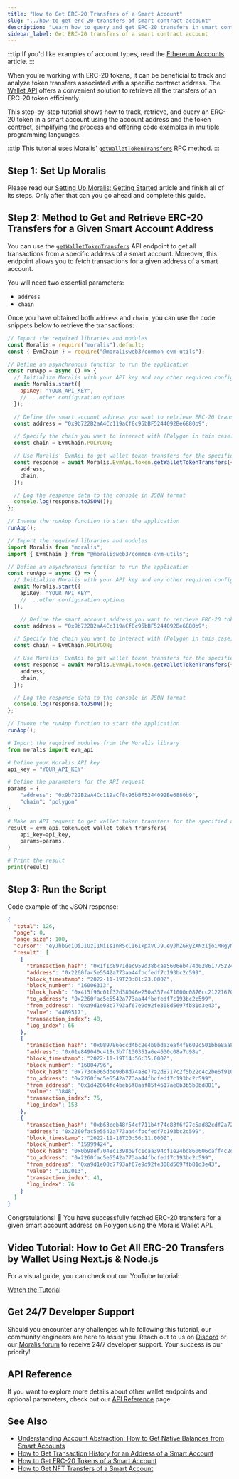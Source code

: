```yaml
---
title: "How to Get ERC-20 Transfers of a Smart Account"
slug: "../how-to-get-erc-20-transfers-of-smart-contract-account"
description: "Learn how to query and get ERC-20 transfers in smart contract using the Moralis Wallet API."
sidebar_label: Get ERC-20 transfers of a smart contract account
---
```





:::tip
If you'd like examples of account types, read the [Ethereum Accounts](https://ethereum.org/en/developers/docs/accounts/#types-of-account) article.
:::

When you're working with ERC-20 tokens, it can be beneficial to track and analyze token transfers associated with a specific contract address. The [Wallet API](https://moralis.io/api/wallet/) offers a convenient solution to retrieve all the transfers of an ERC-20 token efficiently.

This step-by-step tutorial shows how to track, retrieve, and query an ERC-20 token in a smart account using the account address and the token contract, simplifying the process and offering code examples in multiple programming languages.

:::tip
This tutorial uses Moralis' [`getWalletTokenTransfers`](/web3-data-api/evm/reference/get-wallet-token-transfers) RPC method.
:::

## Step 1: Set Up Moralis

Please read our [Setting Up Moralis: Getting Started](/web3-data-api/evm/get-your-api-key) article and finish all of its steps. Only after that can you go ahead and complete this guide.

## Step 2: Method to Get and Retrieve ERC-20 Transfers for a Given Smart Account Address

You can use the [`getWalletTokenTransfers`](/web3-data-api/evm/reference/get-wallet-token-transfers) API endpoint to get all transactions from a specific address of a smart account. Moreover, this endpoint allows you to fetch transactions for a given address of a smart account.

You will need two essential parameters:

* `address`
* `chain`

Once you have obtained both `address` and `chain`, you can use the code snippets below to retrieve the transactions:


<Tabs groupId="programming-language">
  <TabItem value="javascript" label="index.js (JavaScript)" default>

```javascript
// Import the required libraries and modules
const Moralis = require("moralis").default;
const { EvmChain } = require("@moralisweb3/common-evm-utils");

// Define an asynchronous function to run the application
const runApp = async () => {
  // Initialize Moralis with your API key and any other required configurations
  await Moralis.start({
    apiKey: "YOUR_API_KEY",
    // ...other configuration options
  });

  // Define the smart account address you want to retrieve ERC-20 transfers for
  const address = "0x9b722B2aA4Cc119aCf8c95bBF5244092Be6880b9";

  // Specify the chain you want to interact with (Polygon in this case)
  const chain = EvmChain.POLYGON;

  // Use Moralis' EvmApi to get wallet token transfers for the specified address and chain
  const response = await Moralis.EvmApi.token.getWalletTokenTransfers({
    address,
    chain,
  });

  // Log the response data to the console in JSON format
  console.log(response.toJSON());
};

// Invoke the runApp function to start the application
runApp();
```

</TabItem>
<TabItem value="typescript" label="index.ts (TypeScript)">

```typescript
// Import the required libraries and modules
import Moralis from "moralis";
import { EvmChain } from "@moralisweb3/common-evm-utils";

// Define an asynchronous function to run the application
const runApp = async () => {
  // Initialize Moralis with your API key and any other required configurations
  await Moralis.start({
    apiKey: "YOUR_API_KEY",
    // ...other configuration options
  });

    // Define the smart account address you want to retrieve ERC-20 token transfers for
  const address = "0x9b722B2aA4Cc119aCf8c95bBF5244092Be6880b9";

  // Specify the chain you want to interact with (Polygon in this case)
  const chain = EvmChain.POLYGON;

  // Use Moralis' EvmApi to get wallet token transfers for the specified address and chain
  const response = await Moralis.EvmApi.token.getWalletTokenTransfers({
    address,
    chain,
  });

  // Log the response data to the console in JSON format
  console.log(response.toJSON());
};

// Invoke the runApp function to start the application
runApp();
```

</TabItem>
<TabItem value="python" label="index.py (Python)">

```python
# Import the required modules from the Moralis library
from moralis import evm_api

# Define your Moralis API key
api_key = "YOUR_API_KEY"

# Define the parameters for the API request
params = {
    "address": "0x9b722B2aA4Cc119aCf8c95bBF5244092Be6880b9",
    "chain": "polygon"
}

# Make an API request to get wallet token transfers for the specified address and chain
result = evm_api.token.get_wallet_token_transfers(
    api_key=api_key,
    params=params,
)

# Print the result
print(result)
```

</TabItem>
</Tabs>

## Step 3: Run the Script


<RunTheScript />

Code example of the JSON response:

```json
{
  "total": 126,
  "page": 0,
  "page_size": 100,
  "cursor": "eyJhbGciOiJIUzI1NiIsInR5cCI6IkpXVCJ9.eyJhZGRyZXNzIjoiMHgyMjYwZmFjNWU1NTQyYTc3M2FhNDRmYmNmZWRmN2MxOTNiYzJjNTk5IiwiY2hhaW4iOiJldGgiLCJhcGlLZXlJZCI6MTkwNjU5LCJsaW1pdCI6MTAwLCJ0b3BpYzMiOiI9Om51bGwiLCJ0b19ibG9jayI6IjExMTAwMDQ1IiwicGFnZSI6MSwidG90YWwiOjEyNiwib2Zmc2V0IjoxLCJ1YyI6dHJ1ZSwiaWF0IjoxNjY5NjQ2ODMzfQ.NIWg35DjoTMlaE6JaoJld24p9zBgGL56Zp8PPzQnJk4",
  "result": [
    {
      "transaction_hash": "0x1f1c8971dec959d38bcaa5606eb474d028617752240727692cd5ef21a435d847",
      "address": "0x2260fac5e5542a773aa44fbcfedf7c193bc2c599",
      "block_timestamp": "2022-11-19T20:01:23.000Z",
      "block_number": "16006313",
      "block_hash": "0x415f96c01f32d38046e250a357e471000c0876cc2122167056cf4c4c1113a522",
      "to_address": "0x2260fac5e5542a773aa44fbcfedf7c193bc2c599",
      "from_address": "0xa9d1e08c7793af67e9d92fe308d5697fb81d3e43",
      "value": "4489517",
      "transaction_index": 48,
      "log_index": 66
    },
    {
      "transaction_hash": "0x089786eccd4bc2e4b0bda3eaf4f8602c501bbe8aa8f839b723dcd5fafdb28fbc",
      "address": "0x01e849040c418c3b7f130351a6e4630c08a7d98e",
      "block_timestamp": "2022-11-19T14:56:35.000Z",
      "block_number": "16004796",
      "block_hash": "0x773c6065dbe90b8d74a8e77a2d8717c2f5b22c4c2be6f910971db80bd0f47911",
      "to_address": "0x2260fac5e5542a773aa44fbcfedf7c193bc2c599",
      "from_address": "0x1d42064fc4beb5f8aaf85f4617ae8b3b5b8bd801",
      "value": "3848",
      "transaction_index": 75,
      "log_index": 153
    },
    {
      "transaction_hash": "0xb63ceb48f54cf711b4f74c83f6f27c5ad82cdf2a7285afefedc5f28645a72ef3",
      "address": "0x2260fac5e5542a773aa44fbcfedf7c193bc2c599",
      "block_timestamp": "2022-11-18T20:56:11.000Z",
      "block_number": "15999424",
      "block_hash": "0x0b98ef7048c1398b9fc1caa394cf1e24bd860606caff4c2dd359b8cddd678b18",
      "to_address": "0x2260fac5e5542a773aa44fbcfedf7c193bc2c599",
      "from_address": "0xa9d1e08c7793af67e9d92fe308d5697fb81d3e43",
      "value": "1162013",
      "transaction_index": 41,
      "log_index": 76
    }
  ]
}
```

Congratulations! 🥳 You have successfully fetched ERC-20 transfers for a given smart account address on Polygon using the Moralis Wallet API.

## Video Tutorial: How to Get All ERC-20 Transfers by Wallet Using Next.js & Node.js

For a visual guide, you can check out our YouTube tutorial:

[Watch the Tutorial](https://www.youtube.com/watch?v=90gGk-ZXpf8)

## Get 24/7 Developer Support

Should you encounter any challenges while following this tutorial, our community engineers are here to assist you. Reach out to us on [Discord](https://moralis.io/discord) or our [Moralis forum](https://forum.moralis.io) to receive 24/7 developer support. Your success is our priority!

## API Reference

If you want to explore more details about other wallet endpoints and optional parameters, check out our [API Reference](/web3-data-api/evm/reference#wallet-api) page.

## See Also

* [Understanding Account Abstraction: How to Get Native Balances from Smart Accounts](/web3-data-api/evm/wallet-api/how-to-get-the-native-balance-of-a-smart-contract-account)
* [How to Get Transaction History for an Address of a Smart Account](/web3-data-api/evm/wallet-api/how-to-get-transactions-of-smart-contract-account)
* [How to Get ERC-20 Tokens of a Smart Account](/web3-data-api/evm/wallet-api/how-to-get-erc-20-token-of-smart-contract-account)
* [How to Get NFT Transfers of a Smart Account](/web3-data-api/evm/wallet-api/how-to-get-nft-transfers-of-smart-contract-account)
